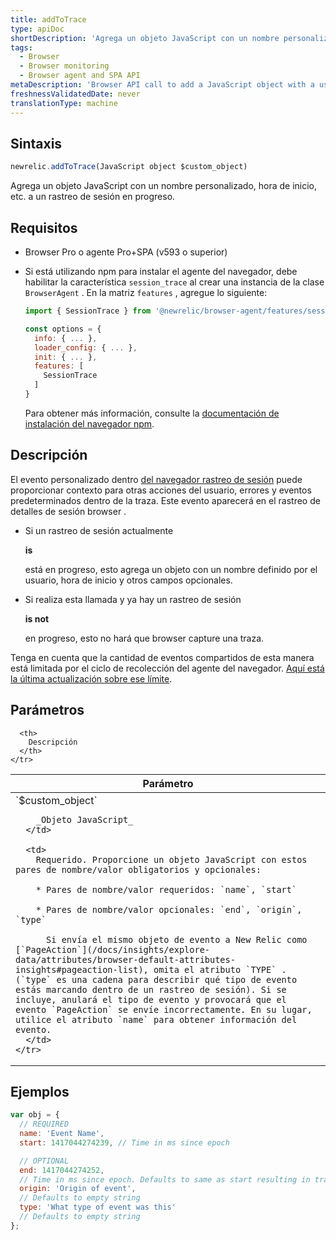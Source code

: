 ```yaml
---
title: addToTrace
type: apiDoc
shortDescription: 'Agrega un objeto JavaScript con un nombre personalizado, hora de inicio, etc. a un rastreo de sesión en progreso.'
tags:
  - Browser
  - Browser monitoring
  - Browser agent and SPA API
metaDescription: 'Browser API call to add a JavaScript object with a user-defined name, start time, etc. to a session trace already in progress.'
freshnessValidatedDate: never
translationType: machine
---
```


## Sintaxis

```js
newrelic.addToTrace(JavaScript object $custom_object)
```

Agrega un objeto JavaScript con un nombre personalizado, hora de inicio, etc. a un rastreo de sesión en progreso.

## Requisitos

* Browser Pro o agente Pro+SPA (v593 o superior)

* Si está utilizando npm para instalar el agente del navegador, debe habilitar la característica `session_trace` al crear una instancia de la clase `BrowserAgent` . En la matriz `features` , agregue lo siguiente:

  ```js
  import { SessionTrace } from '@newrelic/browser-agent/features/session_trace';

  const options = {
    info: { ... },
    loader_config: { ... },
    init: { ... },
    features: [
      SessionTrace
    ]
  }
  ```

  Para obtener más información, consulte la [documentación de instalación del navegador npm](https://www.npmjs.com/package/@newrelic/browser-agent#new-relic-browser-agent).

## Descripción

El evento personalizado dentro [del navegador rastreo de sesión](/docs/browser/new-relic-browser/browser-pro-features/session-traces-exploring-webpages-life-cycle) puede proporcionar contexto para otras acciones del usuario, errores y eventos predeterminados dentro de la traza. Este evento aparecerá en el rastreo de detalles de sesión browser .

* Si un rastreo de sesión actualmente

  <DoNotTranslate>**is**</DoNotTranslate>

  está en progreso, esto agrega un objeto con un nombre definido por el usuario, hora de inicio y otros campos opcionales.

* Si realiza esta llamada y ya hay un rastreo de sesión

  <DoNotTranslate>**is not**</DoNotTranslate>

  en progreso, esto no hará que browser capture una traza.

Tenga en cuenta que la cantidad de eventos compartidos de esta manera está limitada por el ciclo de recolección del agente del navegador. [Aquí está la última actualización sobre ese límite](/docs/release-notes/new-relic-browser-release-notes/browser-agent-release-notes/browser-agent-v1026/#:~:text=Adjusted%20PageAction%20limits,events%20per%20harvest).

## Parámetros

<table>
  <thead>
    <tr>
      <th width="25%">
        Parámetro
      </th>

      <th>
        Descripción
      </th>
    </tr>
  </thead>

  <tbody>
    <tr>
      <td>
        `$custom_object`

        _Objeto JavaScript_
      </td>

      <td>
        Requerido. Proporcione un objeto JavaScript con estos pares de nombre/valor obligatorios y opcionales:

        * Pares de nombre/valor requeridos: `name`, `start`

        * Pares de nombre/valor opcionales: `end`, `origin`, `type`

          Si envía el mismo objeto de evento a New Relic como [`PageAction`](/docs/insights/explore-data/attributes/browser-default-attributes-insights#pageaction-list), omita el atributo `TYPE` . (`type` es una cadena para describir qué tipo de evento estás marcando dentro de un rastreo de sesión). Si se incluye, anulará el tipo de evento y provocará que el evento `PageAction` se envíe incorrectamente. En su lugar, utilice el atributo `name` para obtener información del evento.
      </td>
    </tr>
  </tbody>
</table>

## Ejemplos

```js
var obj = {
  // REQUIRED
  name: 'Event Name',
  start: 1417044274239, // Time in ms since epoch

  // OPTIONAL
  end: 1417044274252,
  // Time in ms since epoch. Defaults to same as start resulting in trace object with a duration of zero.
  origin: 'Origin of event',
  // Defaults to empty string
  type: 'What type of event was this'
  // Defaults to empty string
};
```